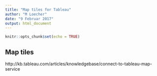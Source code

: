 ```yaml
---
title: "Map tiles for Tableau"
author: "M Loecher"
date: "9 Februar 2017"
output: html_document
---
```


```r
knitr::opts_chunk$set(echo = TRUE)
```

## Map tiles

http://kb.tableau.com/articles/knowledgebase/connect-to-tableau-map-service
